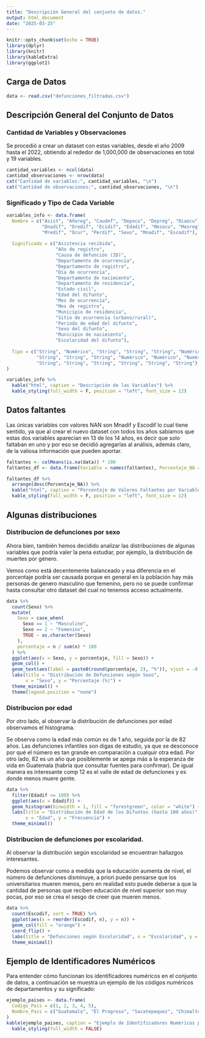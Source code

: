 ```yaml
---
title: "Descripción General del conjunto de datos."
output: html_document
date: "2025-03-25"
---
```


```r
knitr::opts_chunk$set(echo = TRUE)
library(dplyr)
library(knitr)
library(kableExtra)
library(ggplot2)
```

## Carga de Datos
```r
data <- read.csv("defunciones_filtradas.csv")
```

## Descripción General del Conjunto de Datos

### Cantidad de Variables y Observaciones
Se procedió a crear un dataset con estas variables, desde el año 2009 hasta el 2022, obtiendo al rededor de 1,000,000 de observaciones en total y 19 variables.  
```r
cantidad_variables <- ncol(data)
cantidad_observaciones <- nrow(data)
cat("Cantidad de variables:", cantidad_variables, "\n")
cat("Cantidad de observaciones:", cantidad_observaciones, "\n")
```

### Significado y Tipo de Cada Variable
```r
variables_info <- data.frame(
  Nombre = c("Asist", "Añoreg", "Caudef", "Depocu", "Depreg", "Diaocu",
             "Dnadif", "Dredif", "Ecidif", "Edadif", "Mesocu", "Mesreg",
             "Mredif", "Ocur", "Perdif", "Sexo", "Mnadif", "Escodif"),
  
  Significado = c("Asistencia recibida", 
                  "Año de registro", 
                  "Causa de defunción (ID)", 
                  "Departamento de ocurrencia", 
                  "Departamento de registro", 
                  "Día de ocurrencia", 
                  "Departamento de nacimiento", 
                  "Departamento de residencia", 
                  "Estado civil", 
                  "Edad del difunto", 
                  "Mes de ocurrencia", 
                  "Mes de registro", 
                  "Municipio de residencia", 
                  "Sitio de ocurrencia (urbano/rural)", 
                  "Periodo de edad del difunto", 
                  "Sexo del difunto", 
                  "Municipio de nacimiento", 
                  "Escolaridad del difunto"),
  
  Tipo = c("String", "Numérico", "String", "String", "String", "Numérico",
           "String", "String", "String", "Numérico", "Numérico", "Numérico",
           "String", "String", "String", "String", "String", "String")
)

variables_info %>%
  kable("html", caption = "Descripción de las Variables") %>%
  kable_styling(full_width = F, position = "left", font_size = 12)

```

## Datos faltantes  
Las únicas variables con valores NAN son Mnadif y Escodif lo cual tiene sentido, ya que al crear el nuevo dataset con todos los años sabíamos que estas dos variables aparecían en 13 de los 14 años, es decir que solo faltaban en uno y por eso se decidió agregarlas al análisis, además claro, de la valiosa información que pueden aportar.  
```r
faltantes <- colMeans(is.na(data)) * 100
faltantes_df <- data.frame(Variable = names(faltantes), Porcentaje_NA = faltantes)

faltantes_df %>% 
  arrange(desc(Porcentaje_NA)) %>%
  kable("html", caption = "Porcentaje de Valores Faltantes por Variable") %>%
  kable_styling(full_width = F, position = "left", font_size = 12)


```

## Algunas distribuciones  
### Distribucion de defunciones por sexo  
Ahora bien, también hemos decidido analizar las distribuciones de algunas variables que podría valer la pena estudiar, por ejemplo, la distribución de muertes por género.  

Vemos como está decentemente balanceado y esa diferencia en el porcentaje podría ser causada porque en general en la población hay más personas de genero masculino que femenino, pero no se puede confirmar hasta consultar otro dataset del cual no tenemos acceso actualmente.  
```r
data %>%
  count(Sexo) %>%
  mutate(
    Sexo = case_when(
      Sexo == 1 ~ "Masculino",
      Sexo == 2 ~ "Femenino",
      TRUE ~ as.character(Sexo)
    ),
    porcentaje = n / sum(n) * 100
  ) %>%
  ggplot(aes(x = Sexo, y = porcentaje, fill = Sexo)) +
  geom_col() +
  geom_text(aes(label = paste0(round(porcentaje, 2), "%")), vjust = -0.5) +
  labs(title = "Distribución de Defunciones según Sexo",
       x = "Sexo", y = "Porcentaje (%)") +
  theme_minimal() +
  theme(legend.position = "none")


```
### Distribucion por edad  
Por otro lado, al observar la distribución de defunciones por edad observamos el histograma.  

Se observa como la edad más común es de 1 año, seguida por la de 82 años. Las defunciones infantiles son digas de estudio, ya que se desconoce por qué el número es tan grande en comparación a cualquir otra edad. Por otro lado, 82 es un año que posiblemente se apega más a la esperanza de vida en Guatemala (habría que consultar fuentes para confirmar). De igual manera es interesante comp 12 es el valle de edad de defunciones y es donde menos muere gente.  
```r
data %>%
  filter(Edadif <= 100) %>%
  ggplot(aes(x = Edadif)) +
  geom_histogram(binwidth = 1, fill = "forestgreen", color = "white") +
  labs(title = "Distribución de Edad de los Difuntos (hasta 100 años)", 
       x = "Edad", y = "Frecuencia") +
  theme_minimal()


```

### Distribucion de defunciones por escolaridad.  
Al observar la distribución según escolaridad se encuentran hallazgos interesantes.  

Podemos observar como a medida que la educación aumenta de nivel, el número de defunciones disminuye, a priori puede pensarse que los universitarios mueren menos, pero en realidad esto puede deberse a que la cantidad de personas que reciben educación de nivel superior son muy pocas, por eso se crea el sesgo de creer que mueren menos.  
```r
data %>%
  count(Escodif, sort = TRUE) %>%
  ggplot(aes(x = reorder(Escodif, n), y = n)) +
  geom_col(fill = "orange") +
  coord_flip() +
  labs(title = "Defunciones según Escolaridad", x = "Escolaridad", y = "Número de casos") +
  theme_minimal()

```

## Ejemplo de Identificadores Numéricos
Para entender cómo funcionan los identificadores numéricos en el conjunto de datos, a continuación se muestra un ejemplo de los códigos numéricos de departamentos y su significado:

```r
ejemplo_paises <- data.frame(
  Codigo_Pais = c(1, 2, 3, 4, 5),
  Nombre_Pais = c("Guatemala", "El Progreso", "Sacatepequez", "Chimaltengango", "Escuintla")
)
kable(ejemplo_paises, caption = "Ejemplo de Identificadores Numéricos para Países", align = "c") %>%
  kable_styling(full_width = FALSE)
```
